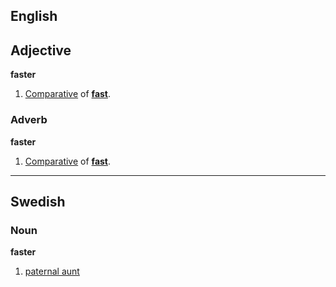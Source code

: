 ==English==
==Adjective==
'''faster'''

#[[Comparative]] of '''[[fast]]'''.

===Adverb===
'''faster'''

#[[Comparative]] of '''[[fast]]'''.

----
==Swedish==
===Noun===
'''faster'''

#[[paternal aunt]]